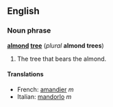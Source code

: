 ==English==
===Noun phrase===
'''[[almond]] [[tree]]''' (''plural'' '''almond trees''')

#The tree that bears the almond.

====Translations====
*French: [[amandier]] ''m''
*Italian: [[mandorlo]] ''m''